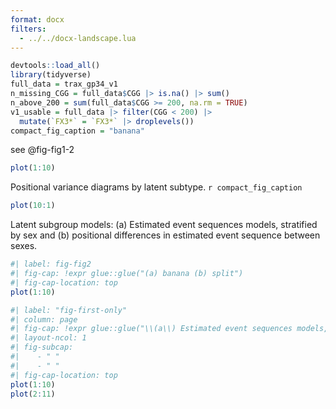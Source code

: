 ```yaml
---
format: docx
filters:
  - ../../docx-landscape.lua
---
```


```r
devtools::load_all()
library(tidyverse)
full_data = trax_gp34_v1
n_missing_CGG = full_data$CGG |> is.na() |> sum()
n_above_200 = sum(full_data$CGG >= 200, na.rm = TRUE)
v1_usable = full_data |> filter(CGG < 200) |> 
  mutate(`FX3*` = `FX3*` |> droplevels())
compact_fig_caption = "banana"
```

see @fig-fig1-2

:::: {#fig-fig1 layout-ncol=1}

::: {#fig-fig1-1}

```r
plot(1:10)
```

Positional variance diagrams by latent subtype. `r compact_fig_caption`

:::

::: {#fig-fig1-2}

```r
plot(10:1)
```

:::

Latent subgroup models: 
(a) Estimated event sequences models, stratified by sex and 
(b) positional differences in estimated event sequence between sexes. 

::::


```r
#| label: fig-fig2
#| fig-cap: !expr glue::glue("(a) banana (b) split")
#| fig-cap-location: top
plot(1:10)
```

::: landscape 

```r
#| label: "fig-first-only"
#| column: page
#| fig-cap: !expr glue::glue("\\(a\\) Estimated event sequences models, stratified by sex and (b) positional differences in estimated event sequence between sexes. {compact_fig_caption}")
#| layout-ncol: 1
#| fig-subcap: 
#|    - " "
#|    - " "
#| fig-cap-location: top
plot(1:10)
plot(2:11)
```

:::
